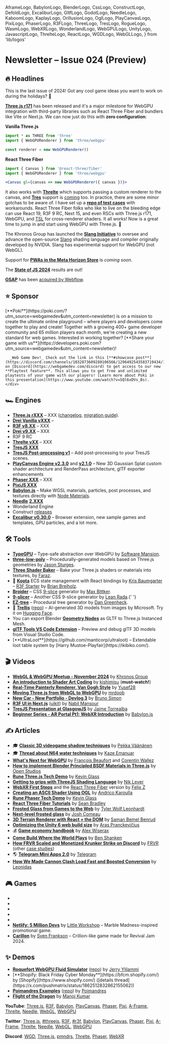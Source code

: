   AframeLogo,
  BabylonLogo,
  BlenderLogo,
  CssLogo,
  ConstructLogo,
  DefoldLogo,
  ExcaliburLogo,
  GltfLogo,
  GodotLogo,
  NeedleLogo,
  KaboomLogo,
  KaplayLogo,
  OrillusionLogo,
  OglLogo,
  PlayCanvasLogo,
  PixiLogo,
  PhaserLogo,
  R3FLogo,
  ThreeLogo,
  TresLogo,
  RogueLogo,
  WasmLogo,
  WebXRLogo,
  WonderlandLogo,
  WebGPULogo,
  UnityLogo,
  JavascriptLogo,
  ThrelteLogo,
  ReactLogo,
  WGDLogo,
  WebGLLogo,
} from 'lib/logos'

# Newsletter – Issue 024 (Preview)

<SubTitleDate value="2024-12-XX" />

<NoBulletListStyles />
<NewsletterStyles />

## 🔥 Headlines

This is the last issue of 2024! Got any cool game ideas you want to work on during the holidays? 👀

<WebGPULogo /> <ThreeLogo /> [**Three.js
r171**](https://github.com/mrdoob/three.js/releases/tag/r171) has been released and it's a major
milestone for WebGPU integration with third-party libraries such as React Three Fiber and bundlers
like Vite or Next.js. We can now just do this with **zero configuration**:

<ThreeLogo /> **Vanilla Three.js**

```jsx
import * as THREE from 'three'
import { WebGPURenderer } from 'three/webgpu'

const renderer = new WebGPURenderer()
```

<R3FLogo /> **React Three Fiber**

```jsx
import { Canvas } from '@react-three/fiber'
import { WebGPURenderer } from 'three/webgpu'

<Canvas gl={canvas => new WebGPURenderer({ canvas })}>
```

It also works with <ThrelteLogo /> [**Threlte**](https://threlte.xyz/) which supports passing a custom renderer to the canvas, and <TresLogo /> [**Tres**](https://tresjs.org/) support is [coming](https://github.com/Tresjs/tres/issues/883) too. In practice, there are some minor gotchas to be aware of. I have set up a [**repo of test cases**](https://github.com/verekia/three-gpu-ecosystem-tests) with workarounds. React Three Fiber folks who like to live on the bleeding edge can use React 19, R3F 9 RC, Next 15, and even RSCs with Three.js r171, WebGPU, and [TSL](https://github.com/mrdoob/three.js/wiki/Three.js-Shading-Language) for cross-renderer shaders. It all works! Now is a great time to jump in and start using WebGPU with Three.js. 🚀

<WebGPULogo /> The Khronos Group has launched the [**Slang
Initiative**](https://www.khronos.org/news/press/khronos-group-launches-slang-initiative-hosting-open-source-compiler-contributed-by-nvidia)
to oversee and advance the open-source [Slang](https://shader-slang.com/) shading language and
compiler originally developed by NVIDIA. Slang has experimental support for WebGPU (not WebGL).

<WebXRLogo /> Support for [**PWAs in the Meta Horizon
Store**](https://developers.meta.com/horizon/documentation/web/pwa-overview) is _coming soon_.

<JavascriptLogo /> The [**State of JS 2024**](https://2024.stateofjs.com/) results are out!

[**GSAP**](https://gsap.com/) has been [acquired by Webflow](https://gsap.com/blog/webflow-GSAP/).

## ⭐️ Sponsor

<div className="flex flex-col gap-5 mt-5">
  <div className="flex flex-col gap-5 lg:flex-row items-center">
    <div className="mx-auto w-full max-w-[140px] h-full max-h-[140px] flex items-center justify-center">
      <a
        href="https://poki.com/?utm_source=webgamedev&utm_content=newsletter"
        target="_blank"
        rel="noopener"
      >
        <PokiLogo className="w-full max-w-130" />
      </a>
    </div>
    <div>
      [**Poki**](https://poki.com/?utm_source=webgamedev&utm_content=newsletter) is on a mission to
      create the ultimate online playground – where players and developers come together to play and
      create! Together with a growing 400+ game developer community and 65 million players each
      month, we're creating a new standard for web games. Interested in working together? [**Share
      your game with
      us**](https://developers.poki.com?utm_source=webgamedev&utm_content=newsletter)!

      _Web Game Dev!_ Check out the link in this [**#showcase post**](https://discord.com/channels/1032873609280106566/1296492543583719434/1296492543583719434) on [Discord](https://webgamedev.com/discord) to get access to our new **Playtest feature**. This allows you to get free and unlimited playtests of your game with our players! [Learn more about Poki in this presentation](https://www.youtube.com/watch?v=SQl6xDVs_Bs).
    </div>

  </div>
</div>

## 🏎 Engines

- <ThreeLogo /> [**Three.js rXXX**](https://github.com/mrdoob/three.js/releases) – XXX
  ([changelog](https://github.com/mrdoob/three.js/releases), [migration
  guide](https://github.com/mrdoob/three.js/wiki/Migration-Guide)).
- <ThreeLogo /> [**Drei Vanilla vXXX**](https://github.com/pmndrs/drei-vanilla/releases) –
- <R3FLogo /> [**R3F v8.XX**](https://github.com/pmndrs/react-three-fiber/releases) – XXX
- <R3FLogo /> [**Drei v9.XX**](https://github.com/pmndrs/drei/releases) – XXX
- R3F 9 RC
- <ThrelteLogo /> [**Threlte vXX**](https://x.com/threlte) – XXX
- <TresLogo /> [**TresJS XXX**](https://github.com/Tresjs/tres/releases)
- <TresLogo /> [**TresJS Post-processing v1**](https://tresjs.org/blog/tresjs-post-processing-v1/) –
  Add post-processing to your TresJS scenes.
- <PlayCanvasLogo /> [**PlayCanvas Engine
  v2.3.0**](https://x.com/playcanvas/status/1863977433709379649) and
  [**v2.1.0**](https://x.com/playcanvas/status/1846581898669183386) – New 3D Gaussian Splat custom
  shader architecture and RenderPass architecture, glTF exporter enhancements
- <PhaserLogo /> [**Phaser XXX**](https://github.com/photonstorm/phaser/releases) – XXX
- <PixiLogo /> [**PixiJS XXX**](https://github.com/pixijs/pixijs/releases)
- <BabylonLogo /> [**Babylon.js**](https://github.com/BabylonJS/Babylon.js/releases) – Make WGSL
  materials, particles, post processes, and textures directly with [Node
  Materials](https://x.com/babylonjs/status/1866181022649635126).
- <NeedleLogo /> [**Needle**](https://needle.tools/)
  [**2.XXX**](https://github.com/needle-tools/needle-engine-support/releases)
- <WonderlandLogo /> Wonderland Engine
- <ConstructLogo /> Construct [releases](https://www.construct.net/en/make-games/releases)
- <ExcaliburLogo /> [**Excalibur
  v0.30.0**](https://dev.to/excaliburjs/excalibur-v0300-released-3n7m) – Browser extension, new
  sample games and templates, GPU particles, and a lot more.

## 🛠 Tools

- <WebGPULogo /> [**TypeGPU**](https://docs.swmansion.com/TypeGPU/) – Type-safe abstraction over
  WebGPU by [Software Mansion](https://bsky.app/profile/swmansion.com).
- <ThreeLogo /> [**three-low-poly**](https://github.com/jasonsturges/three-low-poly) –
  Procedurally-generated models based on Three.js geometries by [Jason
  Sturges](https://x.com/jasonsturges).
- <ThreeLogo /> [**Three Shader Baker**](https://github.com/FarazzShaikh/three-shader-baker) – Bake
  your Three.js shaders or materials into textures, by [Faraz](https://x.com/CantBeFaraz).
- 👾 [**Koota**](https://github.com/pmndrs/koota) ECS state management with React bindings by [Kris Baumgarter](https://github.com/krispya) – <R3FLogo />[R3F Starter](https://github.com/Ctrlmonster/r3f-koota-starter) by [Brian Breiholz](https://bsky.app/profile/brianbreiholz.bsky.social).
- <CssLogo /> [**Broider**](https://maxbittker.github.io/broider/) – CSS
  [9-slice](https://en.wikipedia.org/wiki/9-slice_scaling) generator by [Max
  Bittker](https://x.com/MaxBittker).
- <CssLogo /> [**9-slicer**](https://leanrada.com/9-slicer/) – Another CSS 9-slice generator by
  [Lean Rada](https://leanrada.com/).{' '}
- <ThreeLogo /> [**EZ-tree**](https://github.com/dgreenheck/ez-tree) – Procedural tree generator by
  [Dan Greenheck](https://bsky.app/profile/dangreenheck.bsky.social).
- 🤖 [**Trellis**](https://trellis3d.github.io/) ([repo](https://github.com/Microsoft/TRELLIS)) – AI-generated 3D models from images by Microsoft. Try it on [Hugging Face](https://huggingface.co/spaces/JeffreyXiang/TRELLIS).
- <BlenderLogo /> You can export Blender [**Geometry
  Nodes**](https://x.com/onirenaud/status/1850778187539833202) as GLTF to Three.js Instanced Mesh.
- <GltfLogo /> [**glTF Tools VS Code
  Extension**](https://marketplace.visualstudio.com/items?itemName=cesium.gltf-vscode) – Preview and
  debug glTF 3D models from Visual Studio Code.
- <JavascriptLogo />
  [**UltraLoot**](https://github.com/manticorp/ultraloot) – Extendable loot table system by [Harry Mustoe-Playfair](https://ikibiko.com/).

## 🎬 Videos

- <WebGLLogo /> <WebGPULogo /> [**WebGL & WebGPU Meetup - November
  2024**](https://www.youtube.com/watch?v=koY-kDb50VI) by [Khronos
  Group](https://bsky.app/profile/thekhronosgroup.fosstodon.org.ap.brid.gy)
- <WebGLLogo /> [**An introduction to Shader Art
  Coding**](https://www.youtube.com/watch?v=f4s1h2YETNY) by [kishimisu](https://x.com/kishimisu)
  (**must-watch!**)
- <WebGLLogo /> [**Real-Time Painterly Renderer, Van Gogh
  Style**](https://www.youtube.com/watch?v=e06OM1XonA8) by
  [Yusef28](https://www.youtube.com/channel/UCx3r0hvtjvbTNCCmZZia_0g)
- <ThreeLogo /> [**Moving Three.js from WebGL to
  WebGPU**](https://www.youtube.com/watch?v=6k5ZK3SV3ko) by [mrdoob](https://x.com/mrdoob)
- <ThreeLogo /> [**New Car - New Portfolio - Devlog
  3**](https://www.youtube.com/watch?v=5i_-p4ET2JE) by [Bruno
  Simon](https://bsky.app/profile/bruno-simon.bsky.social)
- <R3FLogo /> [**R3F UI in Next.js**](https://www.youtube.com/watch?v=3nsvwb0XNUk)
  ([uikit](https://pmndrs.github.io/uikit/docs/getting-started/introduction)) by [Nabil
  Mansour](https://x.com/nabilnymansour)
- <TresLogo /> [**TresJS Presentation at
  GlasgowJS**](https://www.youtube.com/live/jA9SOk0ovRk?feature=shared&t=298) by [Jaime
  Torrealba](https://bsky.app/profile/jaimebboyjt.bsky.social)
- <BabylonLogo /> [**Beginner Series - AR Portal Pt1: WebXR
  Introduction**](https://www.youtube.com/watch?v=wmZxBMHWQAs) by
  [Babylon.js](https://x.com/babylonjs)

## ✍️ Articles

- 🎓 [**Classic 3D videogame shadow techniques**](https://30fps.net/pages/videogame-shadows/) by [Pekka Väänänen](https://bsky.app/profile/pekkavaa.bsky.social)
- 🎓 [**Thread about N64 water techniques**](https://x.com/KazeEmanuar/status/1854186858202206658) by [Kaze Emanuar](https://x.com/KazeEmanuar)
- <WebGPULogo /> [**What's Next for WebGPU**](https://developer.chrome.com/blog/next-for-webgpu) by
  [François Beaufort](https://x.com/quicksave2k) and [Corentin Wallez](https://x.com/DaKangz)
- <ThreeLogo /> [**How to implement Blender Principled BSDF Materials in
  Three.js**](https://openstudios.xyz/blog/2024/09/how-to-implement-blender-principled-bsdf-materials-in-three-js-webgl.html)
  by [Open Studios](https://openstudios.xyz/)
- <ThreeLogo /> [**Rune Three.js Tech Demo**](https://developers.rune.ai/blog/Three.js) by [Kevin
  Glass](https://x.com/cokeandcode)
- <ThreeLogo /> [**Getting to grips with ThreeJS Shading
  Language**](https://niklever.com/getting-to-grips-with-threejs-shading-language-tsl/) by [Nik
  Lever](https://bsky.app/profile/niklever.bsky.social)
- <ThreeLogo /> <WebXRLogo /> [**WebXR First
  Steps**](https://github.com/meta-quest/webxr-first-steps) and the <R3FLogo />
  [React Three Fiber](https://github.com/meta-quest/webxr-first-steps-react) version by [Felix Z](https://x.com/felix_trz)
- <OglLogo /> [**Creating an ASCII Shader Using
  OGL**](https://tympanus.net/codrops/2024/11/13/creating-an-ascii-shader-using-ogl/) by [Andrico
  Karoulla](https://bsky.app/profile/andrico.bsky.social)
- <PhaserLogo /> [**Rune Phaser Tech Demo**](https://developers.rune.ai/blog/phaser) by [Kevin
  Glass](https://x.com/cokeandcode)
- <R3FLogo /> [**React Three Fiber Tutorials**](https://sbcode.net/react-three-fiber/) by [Sean
  Bradley](https://sbcode.net/)
- <CssLogo /> [**Frosted Glass from Games to the Web**](https://www.tyleo.com/html-glass.html) by
  [Tyler Wolf Leonhardt](https://www.tyleo.com)
- <CssLogo /> [**Next-level frosted glass**](https://www.joshwcomeau.com/css/backdrop-filter/) by
  [Josh Comeau](https://www.joshwcomeau.com/)
- <CssLogo /> [**3D Terrain Renderer with React + the
  DOM**](https://trashmoon.com/blog/2024/terrain-renderer-with-react-and-dom/) by [Saman Bemel
  Benrud](https://bsky.app/profile/samanbb.bsky.social)
- <UnityLogo /> [**Optimizing the Unity 6 web build
  size**](https://gist.github.com/aras-p/740c2d4f9977ce92b7de72b1394dd365) by [Aras
  Pranckevičius](https://mastodon.gamedev.place/@aras)
- 💰 [**Game economy handbook**](https://medium.com/@wiserax2037/i-designed-economies-for-150m-games-heres-my-ultimate-handbook-de6212e95759) by [Alex Wiserax](https://www.linkedin.com/in/wiserax/)
- <DiscordIcon className="size-5 inline-flex align-middle relative -top-[2px]" /> [**Come Build Where
  the World Plays**](https://discord.com/blog/build-where-the-world-plays) by [Ben Shanken](https://www.linkedin.com/in/bshanken/)
- <DiscordIcon className="size-5 inline-flex align-middle relative -top-[2px]" /> [**How FRVR Scaled
  and Monetized Krunker Strike on Discord**](https://discord.com/build-case-studies/frvr) by [FRVR](https://frvr.com/)
  (other [case studies](https://discord.com/build-case-studies/))
- 🌎 [**Telegram Mini Apps 2.0**](https://telegram.org/blog/fullscreen-miniapps-and-more/) by [Telegram](https://telegram.org/)
- <PlayCanvasLogo /> <PokiIcon className="size-5 inline-block" /> [**How We Made Cannon Clash Load
  Fast and Boosted
  Conversion**](https://medium.com/poki/how-we-made-cannon-clash-load-fast-and-boosted-conversion-71a96bbbfa0d)
  by [Leonidas](https://x.com/PlayingInCanvas)

## 🎮 Games

- <GameRelease
    title="Under the Red Sky"
    url="https://poki.com/en/g/under-the-red-sky"
    developer="Dedra Games"
    developerUrl="https://dedragames.com/"
    description="3D parkour game with challenges to complete."
    EngineIcon={ConstructLogo}
  />
- <GameRelease
    title="CombiMon"
    url="https://poki.com/en/g/combimon"
    developer="ARF Games"
    developerUrl="https://x.com/arfgames"
    description="Game in which you farm and evolve monsters."
    EngineIcon={ConstructLogo}
  />
- <GameRelease
    title="Jump Only"
    url="https://poki.com/en/g/jump-only"
    developer="Kimo"
    developerUrl="https://bsky.app/profile/kimogames.bsky.social"
    description="Satisfying puzzle game where you only jump left or right."
    EngineIcon={ConstructLogo}
  />
- <GameRelease
    title="Path to Glory"
    url="https://poki.com/en/g/path-to-glory"
    developer="Rémi Vansteelandt"
    developerUrl="https://www.remvst.com/"
    description="Beat 'em up that won JS13K 2023, originally 13KB."
    EngineIcon={JavascriptLogo}
  />
- <GameRelease
    title="Johnny Trigger"
    url="https://poki.com/en/g/johnny-trigger-action-shooter"
    developer="SayGames"
    developerUrl="https://say.games/en"
    description="Time your shots perfectly to complete levels."
    EngineIcon={UnityLogo}
  />
- <ThreeLogo /> [**Netlify: 5 Million Devs**](https://5-million-devs.netlify.com/) by [Little
  Workshop](https://x.com/glecollinet/) – Marble Madness-inspired promotional game.
- <BabylonLogo /> [**Carillon**](https://svenfrankson.itch.io/monkeymind) by [Sven
  Frankson](https://tiaratum.com/) – Crillion-like game made for Revival Jam 2024.

## ✨ Demos

- <WebGPULogo /> [**Roquefort WebGPU Fluid Simulator**](https://bercon.github.io/roquefort/)
  ([repo](https://github.com/Bercon/roquefort)) by [Jerry Ylilammi](https://x.com/jerryylilammi)
- <R3FLogo />
  [**Shopify: Black Friday Cyber Monday**](https://bfcm.shopify.com/) by [Shopify](https://www.shopify.com/)
  ([details thread](https://x.com/pushmatrix/status/1862512832862155062))
- <R3FLogo /> [**Poimandres Examples**](https://pmndrs.github.io/examples/)
  ([repo](https://github.com/pmndrs/examples)) by [Poimandres](https://pmnd.rs/)
- <R3FLogo /> [**Flight of the Dragon**](https://flight-of-the-dragon.vercel.app/) by [Manoj
  Kumar](https://github.com/manoj-mak)

**YouTube**:
[Three.js](https://www.youtube.com/results?search_query=three+js),
[R3F](https://www.youtube.com/results?search_query=react+three+fiber),
[Babylon](https://www.youtube.com/results?search_query=babylon+js),
[PlayCanvas](https://www.youtube.com/results?search_query=playcanvas),
[Phaser](https://www.youtube.com/results?search_query=phaser+js),
[Pixi](https://www.youtube.com/results?search_query=pixi+js),
[A-Frame](https://www.youtube.com/results?search_query=a-frame),
[Threlte](https://www.youtube.com/results?search_query=threlte),
[Needle](https://www.youtube.com/results?search_query=needle+tools),
[WebGL](https://www.youtube.com/results?search_query=webgl),
[WebGPU](https://www.youtube.com/results?search_query=webgpu)

**Twitter**:
[Three.js](https://x.com/threejs),
[#threejs](https://x.com/hashtag/threejs),
[R3F](https://x.com/0xca0a),
[#r3f](https://x.com/hashtag/r3f),
[Babylon](https://x.com/babylonjs),
[PlayCanvas](https://x.com/playcanvas),
[Phaser](https://x.com/phaser_),
[Pixi](https://x.com/PixiJS),
[A-Frame](https://x.com/aframevr),
[Threlte](https://x.com/threlte),
[Needle](https://x.com/NeedleTools),
[WebGL](https://x.com/WebGL),
[WebGPU](https://x.com/WebGPU)

**Discord**:
[WGD](https://discord.com/channels/1032873609280106566/1051338271097094165),
[Three.js](https://discord.com/channels/685241246557667386/1022153550115131473),
[pmndrs](https://discord.com/channels/740090768164651008/1047453248044412968),
[Threlte](https://discord.com/channels/985983540804091964/986223463322771487),
[Phaser](https://discord.com/channels/244245946873937922/1020022549247164466),
[WebXR](https://discord.com/channels/758943204715659264/759559568321282109)

<NewsletterFooter tweetId="WILL_BE_UPDATED_IN_A_MINUTE" />
